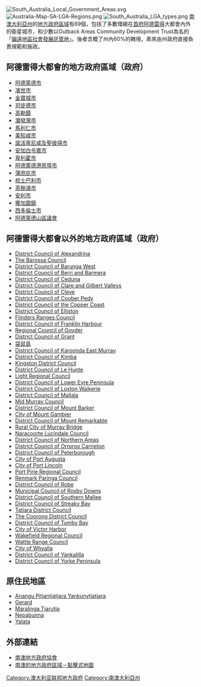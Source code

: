 {{Link style|time=2015-12-13T12:44:24+00:00}}
{{noteTA
|T=zh:南澳大利亞州地方政府區域; zh-cn:南澳大利亚州地方政府区域; zh-tw:南澳地方政府區域;
|1=zh:南澳大利亞州; zh-cn:南澳大利亚州; zh-tw:南澳州;zh-hk:南澳州;
|2=zh:阿德雷得; zh-cn:阿德莱德;zh-hk:阿德萊德;
}}
[[File:South_Australia_Local_Government_Areas.svg|thumb]]
[[File:Australia-Map-SA-LGA-Regions.png|thumb]]
[[File:South_Australia_LGA_types.png|thumb]]
[[南澳大利亞州|南澳大利亞州]]的[[地方政府區域_(澳大利亞)|地方政府區域]]有69個，包括了多數環繞在[[首府|首府]][[阿德雷得|阿德雷得]]大都會內外的衛星城市，和少數以Outback Areas Community Development Trust為名的「[[偏遠地區社會發展託管地|偏遠地區社會發展託管地]]」。後者含概了州內60%的轄境，素來由州政府直接負責規範和施政。

== 阿德雷得大都會的地方政府區域（政府） ==
* [[阿德萊德市|阿德萊德市]]
* [[濱世市|濱世市]]
* [[金寶城市|金寶城市]]
* [[司徒德市|司徒德市]]
* [[高勒鎮|高勒鎮]]
* [[灝發灣市|灝發灣市]]
* [[馬利仁市|馬利仁市]]
* [[美知咸市|美知咸市]]
* [[諾活卑尼咸及聖彼得市|諾活卑尼咸及聖彼得市]]
* [[安加白令嘉市|安加白令嘉市]]
* [[卑利霍市|卑利霍市]]
* [[阿德萊德港恩埠市|阿德萊德港恩埠市]]
* [[蒲庶庇市|蒲庶庇市]]
* [[梳士巴利市|梳士巴利市]]
* [[茶樹涌市|茶樹涌市]]
* [[安利市|安利市]]
* [[獲加圍鎮|獲加圍鎮]]
* [[西多倫士市|西多倫士市]]
* [[阿德萊德山區議會|阿德萊德山區議會]]

== 阿德雷得大都會以外的地方政府區域（政府） ==
* [[:en:District_Council_of_Alexandrina|District Council of Alexandrina]]
* [[:en:Barossa_Council|The Barossa Council]]
* [[:en:District_Council_of_Barunga_West|District Council of Barunga West]]
* [[:en:District_Council_of_Berri_and_Barmera|District Council of Berri and Barmera]]
* [[:en:District_Council_of_Ceduna|District Council of Ceduna]]
* [[:en:District_Council_of_Clare_and_Gilbert_Valleys|District Council of Clare and Gilbert Valleys]]
* [[:en:District_Council_of_Cleve|District Council of Cleve]]
* [[:en:District_Council_of_Coober_Pedy|District Council of Coober Pedy]]
* [[:en:District_Council_of_the_Copper_Coast|District Council of the Copper Coast]]
* [[:en:District_Council_of_Elliston|District Council of Elliston]]
* [[:en:Flinders_Ranges_Council|Flinders Ranges Council]]
* [[:en:District_Council_of_Franklin_Harbour|District Council of Franklin Harbour]]
* [[:en:Regional_Council_of_Goyder|Regional Council of Goyder]]
* [[:en:District_Council_of_Grant|District Council of Grant]]
* [[袋鼠島|袋鼠島]]
* [[:en:District_Council_of_Karoonda_East_Murray|District Council of Karoonda East Murray]]
* [[:en:District_Council_of_Kimba|District Council of Kimba]]
* [[:en:Kingston_District_Council|Kingston District Council]]
* [[:en:District_Council_of_Le_Hunte|District Council of Le Hunte]]
* [[:en:Light_Regional_Council|Light Regional Council]]
* [[:en:District_Council_of_Lower_Eyre_Peninsula|District Council of Lower Eyre Peninsula]]
* [[:en:District_Council_of_Loxton_Waikerie|District Council of Loxton Waikerie]]
* [[:en:District_Council_of_Mallala|District Council of Mallala]]
* [[:en:Mid_Murray_Council|Mid Murray Council]]
* [[:en:District_Council_of_Mount_Barker|District Council of Mount Barker]]
* [[:en:City_of_Mount_Gambier|City of Mount Gambier]]
* [[:en:District_Council_of_Mount_Remarkable|District Council of Mount Remarkable]]
* [[:en:Rural_City_of_Murray_Bridge|Rural City of Murray Bridge]]
* [[:en:Naracoorte_Lucindale_Council|Naracoorte Lucindale Council]]
* [[:en:District_Council_of_Northern_Areas|District Council of Northern Areas]]
* [[:en:District_Council_of_Orroroo_Carrieton|District Council of Orroroo Carrieton]]
* [[:en:District_Council_of_Peterborough|District Council of Peterborough]]
* [[:en:City_of_Port_Augusta|City of Port Augusta]]
* [[:en:City_of_Port_Lincoln|City of Port Lincoln]]
* [[:en:Port_Pirie_Regional_Council|Port Pirie Regional Council]]
* [[:en:Renmark_Paringa_Council|Renmark Paringa Council]]
* [[:en:District_Council_of_Robe|District Council of Robe]]
* [[:en:Municipal_Council_of_Roxby_Downs|Municipal Council of Roxby Downs]]
* [[:en:District_Council_of_Southern_Mallee|District Council of Southern Mallee]]
* [[:en:District_Council_of_Streaky_Bay|District Council of Streaky Bay]]
* [[:en:Tatiara_District_Council|Tatiara District Council]]
* [[:en:The_Coorong_District_Council|The Coorong District Council]]
* [[:en:District_Council_of_Tumby_Bay|District Council of Tumby Bay]]
* [[:en:City_of_Victor_Harbor|City of Victor Harbor]]
* [[:en:Wakefield_Regional_Council|Wakefield Regional Council]]
* [[:en:Wattle_Range_Council|Wattle Range Council]]
* [[:en:City_of_Whyalla|City of Whyalla]]
* [[:en:District_Council_of_Yankalilla|District Council of Yankalilla]]
* [[:en:District_Council_of_Yorke_Peninsula|District Council of Yorke Peninsula]]

== 原住民地區 ==
* [[:en:Anangu_Pitjantjatjara_Yankunytjatjara|Anangu Pitjantjatjara Yankunytjatjara]]
* [[:en:Gerard_(Aboriginal_Council)|Gerard]]
* [[:en:Maralinga_Tjarutja|Maralinga Tjarutja]]
* [[:en:Nepabunna|Nepabunna]]
* [[:en:Yalata|Yalata]]

== 外部連結 ==
* [http://www.lga.sa.gov.au/ 南澳地方政府協會]{{Wayback|url=http://www.lga.sa.gov.au/ |date=20080517154243 }}
* [http://www.chariot.net.au/~littoral/lgamap/mpl-0sa.htm 南澳的地方政府區域－點擊式地圖]{{Wayback|url=http://www.chariot.net.au/~littoral/lgamap/mpl-0sa.htm |date=20011112101459 }}

{{澳大利亞行政區劃}}

[[Category:澳大利亚联邦地方政府|Category:澳大利亚联邦地方政府]]
[[Category:南澳大利亞州|Category:南澳大利亞州]]